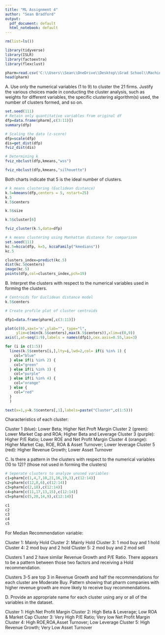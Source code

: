 ```yaml
---
title: "ML Assignment 4"
author: "Sean Bradford"
output:
  pdf_document: default
  html_notebook: default
---
```


```r
rm(list=ls())

library(tidyverse)
library(ISLR)
library(factoextra)
library(flexclust)

pharm=read.csv('C:\\Users\\Sean\\OneDrive\\Desktop\\Grad School\\Machine Learning\\Module 6 - K-mean Clustering Algorithm\\Pharmaceuticals.csv')
head(pharm)
```

A. Use only the numerical variables (1 to 9) to cluster the 21 firms. Justify the various choices made in 
conducting the cluster analysis, such as weights for different variables, the specific clustering algorithm(s) 
used, the number of clusters formed, and so on.

```r
set.seed(111)
# Retain only quantitative variables from original df
dfp=data.frame(pharm[,c(3:11)])
summary(dfp)
```

```r
# Scaling the data (z-score)
dfp=scale(dfp)
dis=get_dist(dfp)
fviz_dist(dis)
```

```r
# Determining k 
fviz_nbclust(dfp,kmeans,"wss")
```

```r
fviz_nbclust(dfp,kmeans,"silhouette")
```

Both charts indicate that 5 is the ideal number of clusters. 

```r
# k means clustering (Euclidean distance)
k.5=kmeans(dfp,centers = 5, nstart=25)
k.5
k.5$centers

```

```r
k.5$size
```

```r
k.5$cluster[6]
```

```r


fviz_cluster(k.5,data=dfp)
```


```r
# k means clustering using Manhattan distance for comparison
set.seed(111)
kc.5=kcca(dfp, k=5, kccaFamily("kmedians"))
kc.5
```

```r
clusters_index=predict(kc.5)
dist(kc.5@centers)
image(kc.5)
points(dfp,col=clusters_index,pch=19)
```

B. Interpret the clusters with respect to the numerical variables used in forming the clusters.

```r
# Centroids for Euclidean distance model
k.5$centers
```

```r
# Create profile plot of cluster centroids

dfp1=data.frame(pharm[,c(3:11)])

plot(c(0),xaxt='n',ylab="", type="l",
     ylim=c(min(k.5$centers),max(k.5$centers)),xlim=c(0,9))
axis(1,at=seq(1:9),labels = names(dfp1),cex.axis=0.55,las=3)

for (i in c(1:5))
  lines(k.5$centers[i,],lty=i,lwd=2,col= if(i %in% 1) {
    col="blue"
  } else if(i %in% 2) {
    col="green"
  } else if(i %in% 3) {
    col="purple"
  } else if(i %in% 4) {
    col="orange"
  } else {
    col="red"
  }
  )

text(x=1,y=k.5$centers[,1],labels=paste("Cluster",c(1:5)))
```
Characteristics of each cluster:

Cluster 1 (blue):   Lower Beta; Higher Net Proft Margin
Cluster 2 (green):  Lower Market Cap and ROA; Higher Beta and Leverage
Cluster 3 (purple): Higher P/E Ratio; Lower ROE and Net Profit Margin
Cluster 4 (orange): Higher Market Cap, ROE, ROA & Asset Turnover; Lower leverage
Cluster 5 (red):    Higher Revenue Growth; Lower Asset Turnover


C. Is there a pattern in the clusters with respect to the numerical variables (10 to 12)? (those not used in 
forming the clusters)

```r
# Seperate clusters to analyze unused variables
c1=pharm[c(1,4,7,10,21,16,19,3),c(12:14)]
c2=pharm[c(12,8,6),c(12:14)]
c3=pharm[c(2,18),c(12:14)]
c4=pharm[c(11,17,13,15),c(12:14)]
c5=pharm[c(5,20,14,9),c(12:14)]
```

```r
c1
c2
c3
c4
c5
```
For Median Recommendation variable:

Cluster 1: Mainly Hold 
Cluster 2: Mainly Hold 
Cluster 3: 1 mod buy and 1 hold
Cluster 4: 2 mod buy and 2 hold
Cluster 5: 2 mod buy and 2 mod sell

Clusters 1 and 2 have similar Revenue Growth and P/E Ratio. There appears to be a pattern between those two factors and receiving a Hold recommendation.

Clusters 3-5 are top 3 in Revenue Growth and half the recommendations for each cluster are Moderate Buy. Pattern showing that pharm companies with higher revenue growth are more likely to receive buy recommendations.


D. Provide an appropriate name for each cluster using any or all of the variables in the dataset.

Cluster 1: High Net Profit Margin
Cluster 2: High Beta & Leverage; Low ROA & Market Cap
Cluster 3: Very High P/E Ratio; Very low Net Profit Margin
Cluster 4: High ROE,ROA,Asset Turnover; Low Leverage
Cluster 5: High Revenue Growth; Very Low Asset Turnover